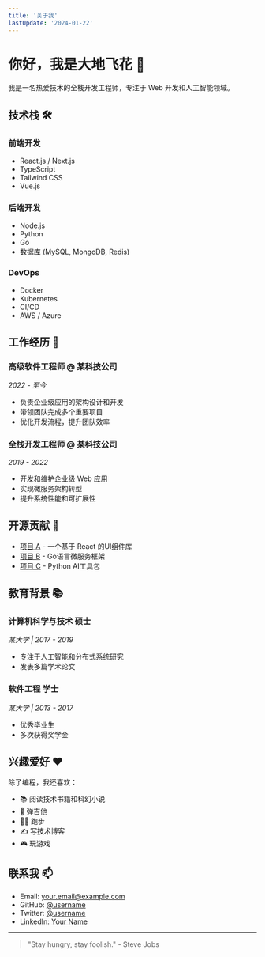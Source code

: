 ```yaml
---
title: '关于我'
lastUpdate: '2024-01-22'
---
```


# 你好，我是大地飞花 👋

我是一名热爱技术的全栈开发工程师，专注于 Web 开发和人工智能领域。

## 技术栈 🛠

### 前端开发

- React.js / Next.js
- TypeScript
- Tailwind CSS
- Vue.js

### 后端开发

- Node.js
- Python
- Go
- 数据库 (MySQL, MongoDB, Redis)

### DevOps

- Docker
- Kubernetes
- CI/CD
- AWS / Azure

## 工作经历 💼

### 高级软件工程师 @ 某科技公司

_2022 - 至今_

- 负责企业级应用的架构设计和开发
- 带领团队完成多个重要项目
- 优化开发流程，提升团队效率

### 全栈开发工程师 @ 某科技公司

_2019 - 2022_

- 开发和维护企业级 Web 应用
- 实现微服务架构转型
- 提升系统性能和可扩展性

## 开源贡献 🌟

- [项目 A](https://github.com/username/project-a) - 一个基于 React 的UI组件库
- [项目 B](https://github.com/username/project-b) - Go语言微服务框架
- [项目 C](https://github.com/username/project-c) - Python AI工具包

## 教育背景 📚

### 计算机科学与技术 硕士

_某大学 | 2017 - 2019_

- 专注于人工智能和分布式系统研究
- 发表多篇学术论文

### 软件工程 学士

_某大学 | 2013 - 2017_

- 优秀毕业生
- 多次获得奖学金

## 兴趣爱好 ❤️

除了编程，我还喜欢：

- 📚 阅读技术书籍和科幻小说
- 🎸 弹吉他
- 🏃‍♂️ 跑步
- ✍️ 写技术博客
- 🎮 玩游戏

## 联系我 📫

- Email: [your.email@example.com](mailto:your.email@example.com)
- GitHub: [@username](https://github.com/username)
- Twitter: [@username](https://twitter.com/username)
- LinkedIn: [Your Name](https://linkedin.com/in/username)

---

> "Stay hungry, stay foolish." - Steve Jobs
